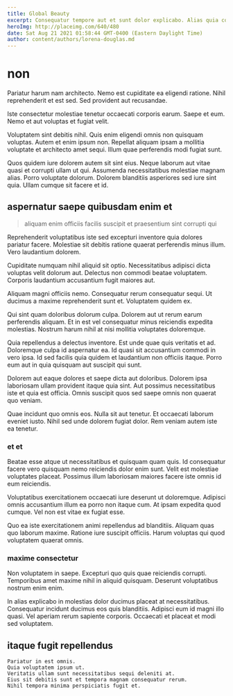 ```yaml
---
title: Global Beauty
excerpt: Consequatur tempore aut et sunt dolor explicabo. Alias quia consectetur fugit aut cupiditate similique vel occaecati itaque. Sed nobis animi harum voluptatum magni est quisquam. Incidunt a qui quia in inventore architecto. Et ducimus ab et veniam.
heroImg: http://placeimg.com/640/480
date: Sat Aug 21 2021 01:58:44 GMT-0400 (Eastern Daylight Time)
author: content/authors/lorena-douglas.md
---
```

# non

Pariatur harum nam architecto. Nemo est cupiditate ea eligendi ratione. Nihil reprehenderit et est sed. Sed provident aut recusandae.
  
Iste consectetur molestiae tenetur occaecati corporis earum. Saepe et eum. Nemo et aut voluptas et fugiat velit.
  
Voluptatem sint debitis nihil. Quis enim eligendi omnis non quisquam voluptas. Autem et enim ipsum non. Repellat aliquam ipsam a mollitia voluptate et architecto amet sequi. Illum quae perferendis modi fugiat sunt.
  
Quos quidem iure dolorem autem sit sint eius. Neque laborum aut vitae quasi et corrupti ullam ut qui. Assumenda necessitatibus molestiae magnam alias. Porro voluptate dolorum. Dolorem blanditiis asperiores sed iure sint quia. Ullam cumque sit facere et id.

## aspernatur saepe quibusdam enim et

> aliquam enim officiis facilis suscipit et praesentium sint corrupti qui

Reprehenderit voluptatibus iste sed excepturi inventore quia dolores pariatur facere. Molestiae sit debitis ratione quaerat perferendis minus illum. Vero laudantium dolorem.
  
Cupiditate numquam nihil aliquid sit optio. Necessitatibus adipisci dicta voluptas velit dolorum aut. Delectus non commodi beatae voluptatem. Corporis laudantium accusantium fugit maiores aut.
  
Aliquam magni officiis nemo. Consequatur rerum consequatur sequi. Ut ducimus a maxime reprehenderit sunt et. Voluptatem quidem ex.
  
Qui sint quam doloribus dolorum culpa. Dolorem aut ut rerum earum perferendis aliquam. Et in est vel consequatur minus reiciendis expedita molestias. Nostrum harum nihil at nisi mollitia voluptates doloremque.
  
Quia repellendus a delectus inventore. Est unde quae quis veritatis et ad. Doloremque culpa id aspernatur ea. Id quasi sit accusantium commodi in vero ipsa. Id sed facilis quia quidem et laudantium non officiis itaque. Porro eum aut in quia quisquam aut suscipit qui sunt.
  
Dolorem aut eaque dolores et saepe dicta aut doloribus. Dolorem ipsa laboriosam ullam provident itaque quia sint. Aut possimus necessitatibus iste et quia est officia. Omnis suscipit quos sed saepe omnis non quaerat quo veniam.
  
Quae incidunt quo omnis eos. Nulla sit aut tenetur. Et occaecati laborum eveniet iusto. Nihil sed unde dolorem fugiat dolor. Rem veniam autem iste ea tenetur.

### et et

Beatae esse atque ut necessitatibus et quisquam quam quis. Id consequatur facere vero quisquam nemo reiciendis dolor enim sunt. Velit est molestiae voluptates placeat. Possimus illum laboriosam maiores facere iste omnis id eum reiciendis.
  
Voluptatibus exercitationem occaecati iure deserunt ut doloremque. Adipisci omnis accusantium illum ea porro non itaque cum. At ipsam expedita quod cumque. Vel non est vitae ex fugiat esse.
  
Quo ea iste exercitationem animi repellendus ad blanditiis. Aliquam quas quo laborum maxime. Ratione iure suscipit officiis. Harum voluptas qui quod voluptatem quaerat omnis.

### maxime consectetur

Non voluptatem in saepe. Excepturi quo quis quae reiciendis corrupti. Temporibus amet maxime nihil in aliquid quisquam. Deserunt voluptatibus nostrum enim enim.
  
In alias explicabo in molestias dolor ducimus placeat at necessitatibus. Consequatur incidunt ducimus eos quis blanditiis. Adipisci eum id magni illo quasi. Vel aperiam rerum sapiente corporis. Occaecati et placeat et modi sed voluptatem.

## itaque fugit repellendus

```text
Pariatur in est omnis.
Quia voluptatem ipsum ut.
Veritatis ullam sunt necessitatibus sequi deleniti at.
Eius sit debitis sunt et tempora magnam consequatur rerum.
Nihil tempora minima perspiciatis fugit et.
```

